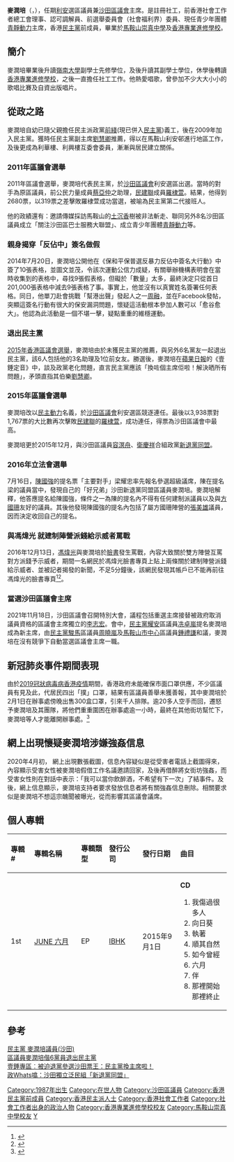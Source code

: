 {{Infobox_officeholder
| name           = 麥潤培
| native_name    = Chris Mak Yun-pui
| honorific-suffix = 議員
| image name     =
| Sex            = 男
| office             = [[沙田區議會|沙田區議會]]主席
| term_start         = 2021年11月18日
| term_end           = 
| vicechairman       = [[冼卓嵐|冼卓嵐]]
| predecessor        = [[李志宏|李志宏]]
| successor          = 
| now2            = [[沙田區議會|沙田區議會]]議員
| term_start2     = 2012年1月1日
| term_end2       = 
| predecessor2    = [[蔡亞仲|蔡亞仲]]
| successor2      = 
| constituency2   = [[利安_(選區)|利安]]
| majority2= 
| different name = 麥仔 
| Native place   = 
| date of birth  = {{birth date and age|1987|4|28}}
| place of birth = {{HKG-1959}}
| date of death  =
| place of death =
| nationality    =  {{CNHK}}
| party          = [[新退黨同盟|新退黨同盟]] （2015年－）<BR>[[馬鞍山守護線|馬鞍山守護線]]（2019年—）
| otherparty     = {{DPHK}}<small>（2009年－2015年）
| residence     = {{HKG}}[[馬鞍山|馬鞍山]]
| website        = {{facebook|ypmakofficial}} 
| educate        =
* [[馬鞍山崇真中學|馬鞍山崇真中學]]
* [[香港專業進修學校|香港專業進修學校]]
| past =
}}

'''麥潤培'''（{{lang-en|Chris Mak Yun-pui}}，{{bd|1987年|4月28日}}），任期[[利安_(選區)|利安]]選區議員兼[[沙田區議會|沙田區議會]]主席。是註冊社工，前香港社會工作者總工會理事、認可調解員、前選舉委員會（社會福利界）委員、現任青少年團體[[青靜動力|青靜動力]]主席，香港[[民主黨_(香港)|民主黨]]前成員，畢業於[[馬鞍山崇真中學|馬鞍山崇真中學]]及[[香港專業進修學校|香港專業進修學校]]。

==簡介==
麥潤培畢業後升讀[[嶺南大學_(香港)|嶺南大學]]副學士先修學位，及後升讀其副學士學位，休學後轉讀[[香港專業進修學校|香港專業進修學校]]，之後一直擔任社工工作。他熱愛唱歌，曾參加不少大大小小的歌唱比賽及自資出版唱片。

==從政之路==
麥潤培自幼已隨父親擔任民主派政黨[[前綫_(1996年)|前綫]](現已併入[[民主黨_(香港)|民主黨]])義工，後在2009年加入民主黨。獲時任民主黨副主席[[劉慧卿|劉慧卿]]推薦，得以在馬鞍山利安邨進行地區工作，及後更成為利華樓、利興樓互委會委員，漸漸與居民建立關係。

===2011年區議會選舉===
2011年區議會選舉，麥潤培代表民主黨，於[[沙田區議會|沙田區議會]]利安選區出選。當時的對手為原區議員，前公民力量成員[[蔡亞仲|蔡亞仲]]之助理，[[民建聯|民建聯]]成員[[羅棣萱|羅棣萱]]。結果，他得到2680票，以319票之差擊敗羅棣萱成功當選，被喻為民主黨第二代接班人。

他的政績還有：邀請傳媒採訪馬鞍山的[[土沉香|土沉香]]樹被非法斬走、聯同另外8名沙田區議員成立「關注沙田區巴士服務大聯盟」、成立青少年團體[[青靜動力|青靜動力]]等。

===親身揭穿「反佔中」簽名做假===
2014年7月20日，麥潤培公開他在《保和平保普選反暴力反佔中簽名大行動》中簽了10張表格，並圖文並茂，令該次運動公信力成疑，有關舉辦機構表明會在當時收集到的表格中，尋找9張假表格，但礙於「數量」太多，最終決定只從首日201,000張表格中減去9張表格了事。事實上，他並沒有以真實姓名簽署任何表格。同日，他單刀赴會挑戰「幫港出聲」發起人之一[[周融|周融]]，並在Facebook發帖，突顯這簽名行動有很大的保安漏洞問題，懷疑這活動根本參加人數可以「愈谷愈大」。他認為此活動是一個不堪一擊，疑點重重的維穩運動。

===退出民主黨===
[[2015年香港區議會選舉|2015年香港區議會選舉]]，麥潤培由於未獲民主黨的推薦，與另外6名黨友一起退出民主黨，該6人包括他的3名助理及1位前女友。勝選後，麥潤培在[[蘋果日報_(香港)|蘋果日報]]的《壹錘定音》中，談及政黨老化問題，直言民主黨應該「換咗個主席佢啦！解決晒所有問題」，矛頭直指其伯樂[[劉慧卿|劉慧卿]]。

===2015年區議會選舉===
麥潤培改以[[民主動力|民主動力]]名義，於[[沙田區議會|沙田區議會]]利安選區競逐連任。最後以3,938票對1,767票的大比數再次擊敗[[民建聯|民建聯]]的[[羅棣萱|羅棣萱]]，成功連任，得票為沙田區議會中最高。

麥潤培更於2015年12月，與沙田區議員[[容溟舟|容溟舟]]、[[衛慶祥|衛慶祥]]合組政黨[[新退黨同盟|新退黨同盟]]。

===2016年立法會選舉===
7月16日，[[陳國強_(前沙田區議員)|陳國強]]的提名票「主要對手」梁耀忠率先報名參選超級議席，陳在提名梁的議員當中，發現自己的「好兄弟」沙田新退黨同盟區議員麥潤培。麥潤培解釋，他答應提名給陳國強，條件之一為陳的提名內不得有任何建制派議員以及與[[方國珊|方國珊]]友好的議員。其後他發現陳國強的提名內包括了屬方國珊陣營的[[張美雄|張美雄]]議員，因而決定收回自己的提名。

=== 與馮煒光 就建制陣營派錢給示威者罵戰 ===
2016年12月13日，[[馮煒光|馮煒光]]與麥潤培於[[臉書|臉書]]發生罵戰，內容大致關於雙方陣營互罵對方派錢予示威者，期間一名網民於馮煒光臉書專頁上貼上兩條關於建制陣營派錢給示威者、並被記者揭發的新聞，不足5分鐘後，該網民發現其帳戶已不能再前往馮煒光的臉書專頁<ref>{{Cite web |url=https://www.youtube.com/watch?v=B8SSTaF4cVA |title=新聞智庫：馮煒光自比白宮發言人 |publisher=NOW新聞 |date=2013年10月11日 |access-date=2020年4月9日 |archive-date=2020年12月10日 |archive-url=https://web.archive.org/web/20201210064320/https://www.youtube.com/watch?v=B8SSTaF4cVA |dead-url=no }}</ref><ref>{{Cite web |url=http://www.passiontimes.hk/article/05-25-2016/30673 |title=「白宮發言人」馮煒光　續約新聞統籌專員一年 |publisher=[[熱血時報|熱血時報]] |date=2016年5月25日 |access-date=2020年4月9日 |archive-date=2017年3月27日 |archive-url=https://web.archive.org/web/20170327054815/http://www.passiontimes.hk/article/05-25-2016/30673 |dead-url=no }}</ref>。
=== 當選沙田區議會主席 ===
2021年11月18日，沙田區議會召開特別大會，議程包括重選主席接替被政府取消議員資格的區議會主席獨立的[[李志宏|李志宏]]。會中，[[民主黨_(香港)|民主黨]][[耀安_(選區)|耀安]]區議員[[冼卓嵐|冼卓嵐]]提名麥潤培成為新主席，由[[民主黨_(香港)|民主黨]][[駿馬_(選區)|駿馬]]區議員[[周曉嵐|周曉嵐]]及[[馬鞍山市中心_(選區)|馬鞍山巿中心]]區議員[[鍾禮謙|鍾禮謙]]和議，麥潤培在沒有競爭下自動當選區議會主席一職。

==新冠肺炎事件期間表現==
由於[[2019冠狀病毒病香港疫情|2019冠狀病毒病香港疫情]]期間，香港政府未能確保市面口罩供應，不少區議員有見及此，代居民四出「撲」口罩，結果有區議員善舉未獲善報，其中麥潤培於2月1日在辦事處傍晚出售300盒口罩，引來千人排隊。逾20多人空手而回，遷怒予麥潤培及其團隊，將他們重重圍困在辦事處逾一小時，最終在其他街坊幫忙下，麥潤培等人才能離開辦事處。<ref>{{cite news |author1=楊婉婷 |title=【武漢肺炎】代居民購口罩　反遭圍困辦事處　麥潤培﹕貼錢買難受 |url=https://www.hk01.com/%E7%AA%81%E7%99%BC/428878/%E6%AD%A6%E6%BC%A2%E8%82%BA%E7%82%8E-%E4%BB%A3%E5%B1%85%E6%B0%91%E8%B3%BC%E5%8F%A3%E7%BD%A9-%E5%8F%8D%E9%81%AD%E5%9C%8D%E5%9B%B0%E8%BE%A6%E4%BA%8B%E8%99%95-%E9%BA%A5%E6%BD%A4%E5%9F%B9-%E8%B2%BC%E9%8C%A2%E8%B2%B7%E9%9B%A3%E5%8F%97 |accessdate=2021-12-20 |work=HK01 |date=2020-02-01 |archive-date=2020-02-01 |archive-url=https://web.archive.org/web/20200201163130/https://www.hk01.com/%E7%AA%81%E7%99%BC/428878/%E6%AD%A6%E6%BC%A2%E8%82%BA%E7%82%8E-%E4%BB%A3%E5%B1%85%E6%B0%91%E8%B3%BC%E5%8F%A3%E7%BD%A9-%E5%8F%8D%E9%81%AD%E5%9C%8D%E5%9B%B0%E8%BE%A6%E4%BA%8B%E8%99%95-%E9%BA%A5%E6%BD%A4%E5%9F%B9-%E8%B2%BC%E9%8C%A2%E8%B2%B7%E9%9B%A3%E5%8F%97 |dead-url=no }}</ref>

==網上出現懷疑麥潤培涉嫌強姦信息==
2020年4月初， 網上出現數張截圖，信息內容疑似是從受害者電話上截圖得來，內容顯示受害女性被麥潤培假借工作名議邀請回家，及後再借醉將女街坊強姦，而受害女性則在對話中表示：「我可以當你飲醉酒，不希望有下一次」了結事件。及後，網上信息顯示，麥潤培支持者要求發放信息者將有關強姦信息刪除。相關要求似是麥潤培不想這宗醜聞被曝光，從而影響其區議會議席。

==個人專輯==
{| class="wikitable"
!align="left" width="75px"| 專輯 #
!align="left" width="225px"| 專輯名稱
!align="left" width="125px"| 專輯類型
!align="left" width="125px"| 發行公司
!align="left" width="150px"| 發行日期
!align="left" width="250px"| 曲目
|-
! 1st
! [[JUNE_六月|JUNE 六月]]
| EP
| [[IBHK|IBHK]]
| 2015年9月1日
| {{HideH|曲目}}
'''CD'''
# 我傷過很多人
# 向日葵
# 執著
# 順其自然
# 如今曾經
# 六月
# 伴
# 那裡開始那裡終止
{{HideF}}
|}


==參考==
[http://www.dphk.org/index.php?route=contact/contact&cid=2&contact_id=50 民主黨 麥潤培議員(沙田)] {{Wayback|url=http://www.dphk.org/index.php?route=contact%2Fcontact&cid=2&contact_id=50 |date=20201210064340 }}<br>
[http://hk.apple.nextmedia.com/news/art/20150921/19303705 區議員麥潤培偕6黨員退出民主黨] {{Wayback|url=http://hk.apple.nextmedia.com/news/art/20150921/19303705 |date=20170611190303 }}<br>
[http://hk.apple.nextmedia.com/dc2015/news/all/19412605 壹錘專區︰被迫退黨參選沙田票王：民主黨換主席啦！]{{Wayback|url=http://hk.apple.nextmedia.com/dc2015/news/all/19412605 |date=20170327214343 }}<br>
[http://hk.on.cc/hk/bkn/cnt/news/20151206/bkn-20151206173646748-1206_00822_001.html 政Whats噏：沙田獨立泛民組「新退黨同盟」] {{Wayback|url=http://hk.on.cc/hk/bkn/cnt/news/20151206/bkn-20151206173646748-1206_00822_001.html |date=20201210064357 }}<br>

{{start box}}
{{s-par}}
{{s-before|[[蔡亞仲|蔡亞仲]]}}
{{s-title|[[沙田區議會|沙田區議會]]利安選區|2012年-}}
{{s-inc}}


[[Category:1987年出生|Category:1987年出生]]
[[Category:在世人物|Category:在世人物]]
[[Category:沙田區議員|Category:沙田區議員]]
[[Category:香港民主黨前成員|Category:香港民主黨前成員]]
[[Category:香港民主派人士|Category:香港民主派人士]]
[[Category:香港社會工作者|Category:香港社會工作者]]
[[Category:社會工作者出身的政治人物|Category:社會工作者出身的政治人物]]
[[Category:香港專業進修學校校友|Category:香港專業進修學校校友]]
[[Category:馬鞍山崇真中學校友|Category:馬鞍山崇真中學校友]]
[[Category:麥姓|Y]]